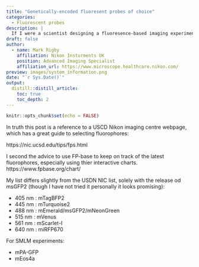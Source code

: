 ```yaml
---
title: "Genetically-encoded fluoresent probes of choice"
categories:
  - Fluorescent probes
description: |
  If I were a scientist designing a fluoresence-based imaging experiment, what probes what I choose?
draft: false
author:
  - name: Mark Rigby 
    affiliation: Nikon Insturments UK
    position: Advanced Imaging Specialist
    affiliation_url: https://www.microscope.healthcare.nikon.com/
preview: images/system_information.png
date: "`r Sys.Date()`"
output:
  distill::distill_article:
    toc: true
    toc_depth: 2
---
```


```r
knitr::opts_chunk$set(echo = FALSE)
```

In truth this post is a reference to a USCD Nikon imaging centre webpage, which has a great guide to selecting fluorophores:

https://nic.ucsd.edu/tips/fps.html  


I second the advice to use FP-base to keep on track of the latest fluorophores, especially using thier interactive charts. https://www.fpbase.org/chart/  

My list differs slightly from the USDN NIC list, solely with the release od msGFP2 (though I have not tried it personally it looks promising): 


- 405 nm : mTagBFP2
- 445 nm : mTurquoise2
- 488 nm : mEmerald/msGFP2/mNeonGreen 
- 515 nm : mVenus
- 561 nm : mScarlet-I
- 640 nm : miRFP670  


For SMLM experiments:  


- mPA-GFP 
- mEos4a 



